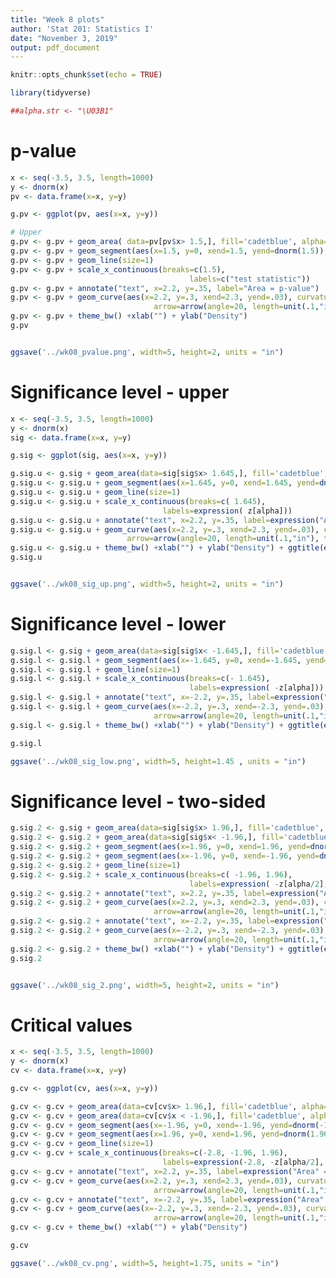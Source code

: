 ```yaml
---
title: "Week 8 plots"
author: 'Stat 201: Statistics I'
date: "November 3, 2019"
output: pdf_document
---
```


```r
knitr::opts_chunk$set(echo = TRUE)

library(tidyverse)

##alpha.str <- "\U03B1"
```

# p-value

```r
x <- seq(-3.5, 3.5, length=1000)
y <- dnorm(x)
pv <- data.frame(x=x, y=y)

g.pv <- ggplot(pv, aes(x=x, y=y))

# Upper
g.pv <- g.pv + geom_area( data=pv[pv$x> 1.5,], fill='cadetblue', alpha=.6)
g.pv <- g.pv + geom_segment(aes(x=1.5, y=0, xend=1.5, yend=dnorm(1.5)), color="cadetblue")
g.pv <- g.pv + geom_line(size=1)
g.pv <- g.pv + scale_x_continuous(breaks=c(1.5), 
                                        labels=c("test statistic"))
g.pv <- g.pv + annotate("text", x=2.2, y=.35, label="Area = p-value")
g.pv <- g.pv + geom_curve(aes(x=2.2, y=.3, xend=2.3, yend=.03), curvature = -.3,
                                arrow=arrow(angle=20, length=unit(.1,"in"), type="closed"))
g.pv <- g.pv + theme_bw() +xlab("") + ylab("Density")
g.pv


ggsave('../wk08_pvalue.png', width=5, height=2, units = "in")
```

# Significance level - upper

```r
x <- seq(-3.5, 3.5, length=1000)
y <- dnorm(x)
sig <- data.frame(x=x, y=y)

g.sig <- ggplot(sig, aes(x=x, y=y))

g.sig.u <- g.sig + geom_area(data=sig[sig$x> 1.645,], fill='cadetblue', alpha=.6)
g.sig.u <- g.sig.u + geom_segment(aes(x=1.645, y=0, xend=1.645, yend=dnorm(1.645)), color="cadetblue")
g.sig.u <- g.sig.u + geom_line(size=1)
g.sig.u <- g.sig.u + scale_x_continuous(breaks=c( 1.645), 
                                  labels=expression( z[alpha]))
g.sig.u <- g.sig.u + annotate("text", x=2.2, y=.35, label=expression("Area" == alpha))
g.sig.u <- g.sig.u + geom_curve(aes(x=2.2, y=.3, xend=2.3, yend=.03), curvature = -.3,
                          arrow=arrow(angle=20, length=unit(.1,"in"), type="closed"))
g.sig.u <- g.sig.u + theme_bw() +xlab("") + ylab("Density") + ggtitle(expression(H[a]: mu > mu[0]))
g.sig.u


ggsave('../wk08_sig_up.png', width=5, height=2, units = "in")
```

# Significance level - lower

```r

g.sig.l <- g.sig + geom_area(data=sig[sig$x< -1.645,], fill='cadetblue', alpha=.6)
g.sig.l <- g.sig.l + geom_segment(aes(x=-1.645, y=0, xend=-1.645, yend=dnorm(-1.645)), color="cadetblue")
g.sig.l <- g.sig.l + geom_line(size=1)
g.sig.l <- g.sig.l + scale_x_continuous(breaks=c(- 1.645), 
                                        labels=expression( -z[alpha]))
g.sig.l <- g.sig.l + annotate("text", x=-2.2, y=.35, label=expression("Area" == alpha))
g.sig.l <- g.sig.l + geom_curve(aes(x=-2.2, y=.3, xend=-2.3, yend=.03), curvature = .3,
                                arrow=arrow(angle=20, length=unit(.1,"in"), type="closed"))
g.sig.l <- g.sig.l + theme_bw() +xlab("") + ylab("Density") + ggtitle(expression(H[a]: mu < mu[0]))

g.sig.l

ggsave('../wk08_sig_low.png', width=5, height=1.45 , units = "in")
```

# Significance level - two-sided

```r

g.sig.2 <- g.sig + geom_area(data=sig[sig$x> 1.96,], fill='cadetblue', alpha=.6)
g.sig.2 <- g.sig.2 + geom_area(data=sig[sig$x< -1.96,], fill='cadetblue', alpha=.6)
g.sig.2 <- g.sig.2 + geom_segment(aes(x=1.96, y=0, xend=1.96, yend=dnorm(1.96)), color="cadetblue")
g.sig.2 <- g.sig.2 + geom_segment(aes(x=-1.96, y=0, xend=-1.96, yend=dnorm(-1.96)), color="cadetblue")
g.sig.2 <- g.sig.2 + geom_line(size=1)
g.sig.2 <- g.sig.2 + scale_x_continuous(breaks=c( -1.96, 1.96), 
                                        labels=expression( -z[alpha/2], z[alpha/2]))
g.sig.2 <- g.sig.2 + annotate("text", x=2.2, y=.35, label=expression("Area" == alpha / 2))
g.sig.2 <- g.sig.2 + geom_curve(aes(x=2.2, y=.3, xend=2.3, yend=.03), curvature = -.3,
                                arrow=arrow(angle=20, length=unit(.1,"in"), type="closed"))
g.sig.2 <- g.sig.2 + annotate("text", x=-2.2, y=.35, label=expression("Area" == alpha / 2))
g.sig.2 <- g.sig.2 + geom_curve(aes(x=-2.2, y=.3, xend=-2.3, yend=.03), curvature = .3,
                                arrow=arrow(angle=20, length=unit(.1,"in"), type="closed"))
g.sig.2 <- g.sig.2 + theme_bw() +xlab("") + ylab("Density") + ggtitle(expression(H[a]: mu != mu[0]))
g.sig.2


ggsave('../wk08_sig_2.png', width=5, height=2, units = "in")

```

# Critical values

```r
x <- seq(-3.5, 3.5, length=1000)
y <- dnorm(x)
cv <- data.frame(x=x, y=y)

g.cv <- ggplot(cv, aes(x=x, y=y))

g.cv <- g.cv + geom_area(data=cv[cv$x> 1.96,], fill='cadetblue', alpha=.6)
g.cv <- g.cv + geom_area(data=cv[cv$x < -1.96,], fill='cadetblue', alpha=.6)
g.cv <- g.cv + geom_segment(aes(x=-1.96, y=0, xend=-1.96, yend=dnorm(-1.96)), color="cadetblue")
g.cv <- g.cv + geom_segment(aes(x=1.96, y=0, xend=1.96, yend=dnorm(1.96)), color="cadetblue")
g.cv <- g.cv + geom_line(size=1)
g.cv <- g.cv + scale_x_continuous(breaks=c(-2.8, -1.96, 1.96), 
                                  labels=expression(-2.8, -z[alpha/2], z[alpha/2]))
g.cv <- g.cv + annotate("text", x=2.2, y=.35, label=expression("Area" == alpha / 2))
g.cv <- g.cv + geom_curve(aes(x=2.2, y=.3, xend=2.3, yend=.03), curvature = -.3,
                                arrow=arrow(angle=20, length=unit(.1,"in"), type="closed"))
g.cv <- g.cv + annotate("text", x=-2.2, y=.35, label=expression("Area" == alpha / 2))
g.cv <- g.cv + geom_curve(aes(x=-2.2, y=.3, xend=-2.3, yend=.03), curvature = .3,
                                arrow=arrow(angle=20, length=unit(.1,"in"), type="closed"))
g.cv <- g.cv + theme_bw() +xlab("") + ylab("Density")

g.cv

ggsave('../wk08_cv.png', width=5, height=1.75, units = "in")
```